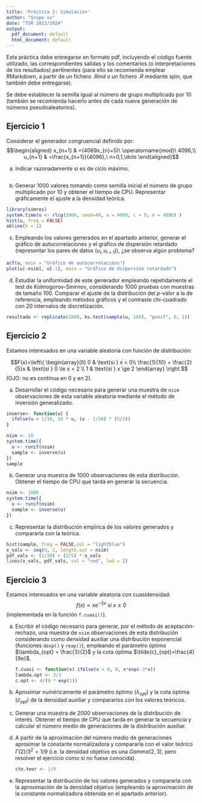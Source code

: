 ```yaml
---
title: 'Práctica 1: Simulación'
author: "Grupo xx"
date: "TSR 2023/2024"
output:
  pdf_document: default
  html_document: default
---
```


Esta práctica debe entregarse en formato pdf, 
incluyendo el código fuente utilizado, las correspondientes salidas 
y los comentarios (o interpretaciones de los resultados) pertinentes
(para ello se recomienda emplear RMarkdown, 
a partir de un fichero *.Rmd* o un fichero *.R* mediante spin,
que también debe entregarse).

Se debe establecer la semilla igual al número de grupo multiplicado 
por 10 (también se recomienda hacerlo antes de cada nueva generación de
números pseudoaleatorios).


## Ejercicio 1

Considerar el generador congruencial definido por: 
$$\begin{aligned}
x_{n+1}  & =(4069x_{n}+5)\ \operatorname{mod}\ 4096,\\
u_{n+1}  & =\frac{x_{n+1}}{4096},\ n=0,1,\dots
\end{aligned}$$
    
a)  Indicar razonadamente si es de ciclo máximo.
```r

```

b)  Generar 1000 valores tomando como semilla inicial el número de grupo
    multiplicado por 10 y obtener el tiempo de CPU. Representar
    gráficamente el ajuste a la densidad teórica.
```r
library(simres)
system.time(u <- rlcg(1000, seed=40, a = 4069, c = 5, m = 4096) ) 
hist(u, freq = FALSE)
abline(h = 1) 
```

c)  Empleando los valores generados en el apartado anterior, 
    generar el gráfico de autocorrelaciones y el gráfico de dispersión 
    retardado (representar los pares de datos $\left( u_{i}, u_{i+1} \right)$), ¿se observa algún problema?
```r
acf(u, main = "Gráfico de autocorrelacións")
plot(u[-nsim], u[-1], main = "Gráfico de dispersión retardado")
```

d)  Estudiar la uniformidad de este generador empleando repetidamente el test de Kolmogorov-Smirnov, considerando 1000 pruebas con muestras de tamaño 100. Comparar el ajuste de la distribución del $p$-valor a la de referencia, empleando métodos gráficos y el contraste chi-cuadrado con 20 intervalos de discretización.
```r
resultado <- replicate(1000, ks.test(sample(u, 100), "punif", 0, 1))
```

## Ejercicio 2

Estamos interesados en una variable aleatoria con función de distribución: 

$$F(x)=\left\{
\begin{array}{ll}
0 & \text{si } x < 0\\
\frac{1}{10} + \frac{2}{5}x & \text{si } 0 \le x < 2 \\
1 & \text{si } x \ge 2
\end{array}
\right.$$
(OJO: no es continua en 0 y en 2).  

a)  Desarrollar el código necesario para generar una muestra de `nsim` observaciones de esta variable aleatoria mediante el método de inversión generalizado.
```r
inverse<- function(u) {
  ifelse(u < 1/10, 10 * u, (u - 1/10) * (5/2))
}

nsim <- 10
system.time({
  u <- runif(nsim)
  sample <- inverse(u)
})
sample
```
    
b)  Generar una muestra de 1000 observaciones de esta distribución. 
    Obtener el tiempo de CPU que tarda en generar la secuencia.
```r
nsim <- 1000
system.time({
  u <- runif(nsim)
  sample <- inverse(u)
})
```

c)  Representar la distribución empírica de los valores generados y compararla con la teórica.
```r
hist(sample, freq = FALSE,col = "lightblue")
x_vals <- seq(0, 2, length.out = nsim)
pdf_vals <- (1/10) + (2/5) * x_vals
lines(x_vals, pdf_vals, col = "red", lwd = 2)
```


## Ejercicio 3

Estamos interesados en una variable aleatoria con cuasidensidad:
$$f(x) \propto xe^{-3x}\text{ si }x\geq 0$$
(implementada en la función `f.cuasi()`).
    
    
a)  Escribir el código necesario para generar, por el método de aceptación-rechazo,
    una muestra de `nsim` observaciones de esta distribución considerando como 
    densidad auxiliar una distribución exponencial (funciones `dexp()` y `rexp()`),
    empleando el parámetro óptimo $\lambda_{opt} = \frac{3}{2}$ y 
    la cota óptima $\tilde{c}_{opt}=\frac{4}{9e}$.
    
    ```r
    f.cuasi <- function(x) ifelse(x < 0, 0, x*exp(-3*x))
    lambda.opt <- 3/2
    c.opt <- 4/(9 * exp(1))
    ```

b)  Aproximar numéricamente el parámetro óptimo ($\lambda_{opt}$) 
    y la cota óptima ($\tilde{c}_{opt}$) de la densidad auxiliar y
    compararlos con los valores teóricos.

c)  Generar una muestra de 2000 observaciones de la distribución de interés. 
    Obtener el tiempo de CPU que tarda en generar la secuencia y calcular 
    el número medio de generaciones de la distribución auxiliar.
    
d)  A partir de la aproximación del número medio de generaciones aproximar la 
    constante normalizadora y compararla con el valor teórico
    $\Gamma(2)/3^2 = 1/9$ (i.e. la densidad objetivo es una $Gamma(2,3)$,
    pero resolver el ejercicio como si no fuese conocida).
    
    ```r
    cte.teor <- 1/9
    ```

e)  Representar la distribución de los valores generados y compararla con la
    aproximación de la densidad objetivo (empleando la aproximación de
    la constante normalizadora obtenida en el apartado anterior).
